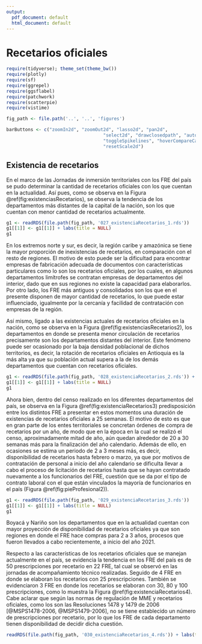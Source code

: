```yaml
---
output:
  pdf_document: default
  html_document: default
---
```


# Recetarios oficiales

```r
require(tidyverse); theme_set(theme_bw())
require(plotly)
require(sf)
require(ggrepel)
require(ggsflabel)
require(patchwork)
require(scatterpie)
require(vistime)

fig_path <- file.path('..', '..', 'figures')

barButtons <- c("zoomIn2d", "zoomOut2d", "lasso2d", "pan2d", 
                                    "select2d", "drawclosedpath", "autoScale2d", "zoom2", 
                                    "toggleSpikelines", "hoverCompareCartesian", "hoverClosestCartesian", 
                                    "resetScale2d")
```

\maxdeadcycles=1000

## Existencia de recetarios

En el marco de las Jornadas de inmersión territoriales con los FRE del país se pudo determinar la cantidad de recetarios oficiales con los que cuentan en la actualidad. Así pues, como se observa en la Figura \@ref(fig:existenciasRecetarios), se observa la tendencia de los departamentos más distantes de la capital de la nación, son los que cuentan con menor cantidad de recetarios actualmente.

```r
g1 <- readRDS(file.path(fig_path, '027_existenciaRecetarios_1.rds'))
g1[[1]] <- g1[[1]] + labs(title = NULL)
g1
```

En los extremos norte y sur, es decir, la región caribe y amazónica se tiene la mayor proporción de inexistencias de recetarios, en comparación con el resto de regiones. El motivo de esto puede ser la dificultad para encontrar empresas de fabricación adecuada de documentos con características particulares como lo son los recetarios oficiales, por los cuales, en algunos departamentos limítrofes se contratan empresas de departamentos del interior, dado que en sus regiones no existe la capacidad para elaborarlos. Por otro lado, los FRE más antiguos y consolidados son los que en el presente disponen de mayor cantidad de recetarios, lo que puede estar influenciado, igualmente por la cercanía y facilidad de contratación con empresas de la región. 

Así mismo, ligado a las existencias actuales de recetarios oficiales en la nación, como se observa en la Figura \@ref(fig:existenciasRecetarios2), los departamentos en donde se presenta menor circulación de recetarios precisamente son los departamentos distantes del interior. Este fenómeno puede ser ocasionado por la baja densidad poblacional de dichos territorios, es decir, la rotación de recetarios oficiales en Antioquia es la más alta ya que su población actual supera a la de los demás departamentos que cuentan con recetarios oficiales.

```r
g1 <- readRDS(file.path(fig_path, '028_existenciaRecetarios_2.rds')) + labs(title = NULL)
g1[[1]] <- g1[[1]] + labs(title = NULL)
g1
```

Ahora bien, dentro del censo realizado en los diferentes departamentos del país, se observa en la Figura \@ref(fig:existenciaRecetarios3) predisposición entre los distintos FRE a presentar en estos momentos una duración de existencias de recetarios oficiales a 25 semanas. El motivo de esto es que en gran parte de los entes territoriales se concretan órdenes de compra de recetarios por un año, de modo que en la época en la cual se realizó el censo, aproximadamente mitad de año, aún quedan alrededor de 20 a 30 semanas más para la finalización del año calendario. Además de ello, en ocasiones se estima un periodo de 2 a 3 meses más, es decir, disponibilidad de recetarios hasta febrero o marzo, ya que por motivos de contratación de personal a inicio del año calendario se dificulta llevar a cabo el proceso de licitación de recetarios hasta que se hayan contratado nuevamente a los funcionarios del FRE, cuestión que se da por el tipo de contrato laboral con el que están vinculados la mayoría de funcionarios en el país (Figura \@ref(fig:pieProfesional2)).

```r
g1 <- readRDS(file.path(fig_path, '029_existenciaRecetarios_3.rds')) 
g1[[1]] <- g1[[1]] + labs(title = NULL)
g1
```

Boyacá y Nariño son los departamentos que en la actualidad cuentan con mayor proyección de disponibilidad de recetarios oficiales ya que son regiones en donde el FRE hace compras para 2 a 3 años, procesos que fueron llevados a cabo recientemente, a inicio del año 2021. 

Respecto a las características de los recetarios oficiales que se manejan actualmente en el país, se evidencia la tendencia en los FRE del país es de 50 prescripciones por recetario en 22 FRE, tal cual se observó en las jornadas de acompañamiento técnico realizadas. Seguido de 4 FRE en donde se elaboran los recetarios con 25 prescripciones. También se evidenciaron 3 FRE en donde los recetarios se elaboran con 30, 80 y 100 prescripciones, como lo muestra la Figura \@ref(fig:existenciaRecetarios4). Cabe aclarar que según las normas de regulación de MME y recetarios oficiales, como los son las Resoluciones 1478 y 1479 de 2006 [@MSPS1478-2006, @MSPS1479-2006], no se tiene establecido un número de prescripciones por recetario, por lo que los FRE de cada departamento tienen disponibilidad de decidir dicha cuestión.

```r
readRDS(file.path(fig_path, '030_existenciaRecetarios_4.rds')) + labs(title = NULL)
```

